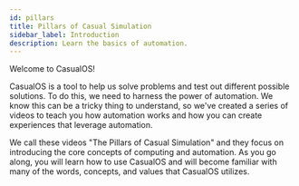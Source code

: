```yaml
---
id: pillars
title: Pillars of Casual Simulation
sidebar_label: Introduction
description: Learn the basics of automation.
---
```


Welcome to CasualOS!

CasualOS is a tool to help us solve problems and test out different possible solutions.
To do this, we need to harness the power of automation.
We know this can be a tricky thing to understand, so we've created a series of videos to teach you how automation works and how you can create experiences that leverage automation.

We call these videos "The Pillars of Casual Simulation" and they focus on introducing the core concepts of computing and automation.
As you go along, you will learn how to use CasualOS and will become familiar with many of the words, concepts, and values that CasualOS utilizes.
